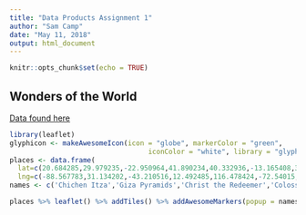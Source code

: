 ---
title: "Data Products Assignment 1"
author: "Sam Camp"
date: "May 11, 2018"
output: html_document
---

```{r setup, include=FALSE}
knitr::opts_chunk$set(echo = TRUE)
```

## Wonders of the World

[Data found here](https://maps.google.com/maps/ms?msa=0&msid=112796152035519677174.0004740a7069563841f38&cd=6&sll=38.247969,-169.660492&sspn=25.420916,177.474242&hl=en&ie=UTF8&ll=4.915833,14.0625&spn=121.839255,270&z=2) 

```{r, echo=TRUE}
library(leaflet)
glyphicon <- makeAwesomeIcon(icon = "globe", markerColor = "green",
                                  iconColor = "white", library = "glyphicon")
places <- data.frame(
  lat=c(20.684285,29.979235,-22.950964,41.890234,40.332936,-13.165408,30.323063,27.183799),
  lng=c(-88.567783,31.134202,-43.210516,12.492485,116.478424,-72.54015,35.451164,78.033142))
names <- c('Chichen Itza','Giza Pyramids','Christ the Redeemer','Colosseum','Great Wall of China','Machu Picchu','Petra','Taj Mahal')

places %>% leaflet() %>% addTiles() %>% addAwesomeMarkers(popup = names, icon=glyphicon)

```


